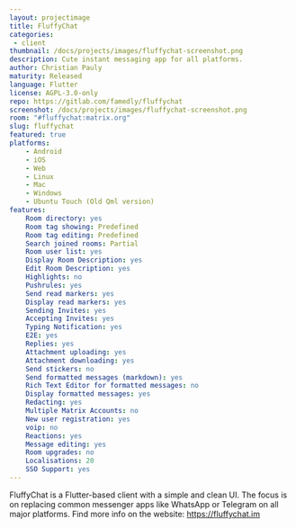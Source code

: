 ```yaml
---
layout: projectimage
title: FluffyChat
categories: 
 - client
thumbnail: /docs/projects/images/fluffychat-screenshot.png
description: Cute instant messaging app for all platforms.
author: Christian Pauly
maturity: Released
language: Flutter
license: AGPL-3.0-only
repo: https://gitlab.com/famedly/fluffychat
screenshot: /docs/projects/images/fluffychat-screenshot.png
room: "#fluffychat:matrix.org"
slug: fluffychat
featured: true
platforms:
    - Android
    - iOS
    - Web
    - Linux
    - Mac
    - Windows
    - Ubuntu Touch (Old Qml version)
features:
    Room directory: yes
    Room tag showing: Predefined
    Room tag editing: Predefined
    Search joined rooms: Partial
    Room user list: yes
    Display Room Description: yes
    Edit Room Description: yes
    Highlights: no
    Pushrules: yes
    Send read markers: yes
    Display read markers: yes
    Sending Invites: yes
    Accepting Invites: yes
    Typing Notification: yes
    E2E: yes
    Replies: yes
    Attachment uploading: yes
    Attachment downloading: yes
    Send stickers: no
    Send formatted messages (markdown): yes
    Rich Text Editor for formatted messages: no
    Display formatted messages: yes
    Redacting: yes
    Multiple Matrix Accounts: no
    New user registration: yes
    voip: no
    Reactions: yes
    Message editing: yes
    Room upgrades: no
    Localisations: 20
    SSO Support: yes
---
```


FluffyChat is a Flutter-based client with a simple and clean UI. The focus is on replacing common messenger apps like WhatsApp or Telegram on all major platforms. Find more info on the website: <https://fluffychat.im>
